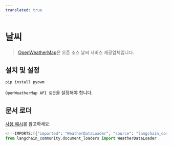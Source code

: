 ```yaml
---
translated: true
---
```


# 날씨

>[OpenWeatherMap](https://openweathermap.org/)은 오픈 소스 날씨 서비스 제공업체입니다.

## 설치 및 설정

```bash
pip install pyowm
```

`OpenWeatherMap API 토큰`을 설정해야 합니다.

## 문서 로더

[사용 예시](/docs/integrations/document_loaders/weather)를 참고하세요.

```python
<!--IMPORTS:[{"imported": "WeatherDataLoader", "source": "langchain_community.document_loaders", "docs": "https://api.python.langchain.com/en/latest/document_loaders/langchain_community.document_loaders.weather.WeatherDataLoader.html", "title": "Weather"}]-->
from langchain_community.document_loaders import WeatherDataLoader
```
